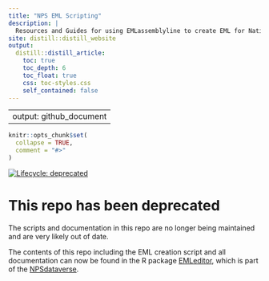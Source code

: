 ```yaml
---
title: "NPS EML Scripting"
description: |
  Resources and Guides for using EMLassemblyline to create EML for National Park Service data packages
site: distill::distill_website
output:
  distill::distill_article:
    toc: true
    toc_depth: 6
    toc_float: true
    css: toc-styles.css
    self_contained: false
---
```


---
output: github_document
---

<!-- README.md is generated from README.Rmd. Please edit that file -->

```r
knitr::opts_chunk$set(
  collapse = TRUE,
  comment = "#>"
)
```
<!-- badges: start -->
[![Lifecycle: deprecated](https://img.shields.io/badge/lifecycle-deprecated-red.svg)](https://www.tidyverse.org/lifecycle/#deprecated)
<!-- badges: end -->


# This repo has been deprecated
The scripts and documentation in this repo are no longer being maintained and are very likely out of date.

The contents of this repo including the EML creation script and all documentation can now be found in the R package [EMLeditor](https://nationalparkservice.github.io/EMLeditor/), which is part of the [NPSdataverse](https://nationalparkservice.github.io/NPSdataverse/).